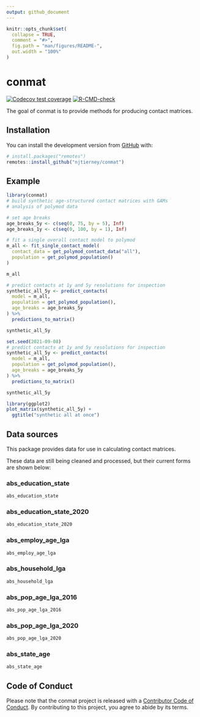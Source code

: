 ```yaml
---
output: github_document
---
```


<!-- README.md is generated from README.Rmd. Please edit that file -->

```r
knitr::opts_chunk$set(
  collapse = TRUE,
  comment = "#>",
  fig.path = "man/figures/README-",
  out.width = "100%"
)
```

# conmat

<!-- badges: start -->
[![Codecov test coverage](https://codecov.io/gh/njtierney/conmat/branch/master/graph/badge.svg)](https://codecov.io/gh/njtierney/conmat?branch=master)
[![R-CMD-check](https://github.com/njtierney/conmat/workflows/R-CMD-check/badge.svg)](https://github.com/njtierney/conmat/actions)
<!-- badges: end -->

The goal of conmat is to provide methods for producing contact matrices.

## Installation

You can install the development version from [GitHub](https://github.com/) with:

``` r
# install.packages("remotes")
remotes::install_github("njtierney/conmat")
```

## Example

```r
library(conmat)
# build synthetic age-structured contact matrices with GAMs
# analysis of polymod data

# set age breaks
age_breaks_5y <- c(seq(0, 75, by = 5), Inf)
age_breaks_1y <- c(seq(0, 100, by = 1), Inf)

# fit a single overall contact model to polymod
m_all <- fit_single_contact_model(
  contact_data = get_polymod_contact_data("all"),
  population = get_polymod_population()
)

m_all
```


```r
# predict contacts at 1y and 5y resolutions for inspection
synthetic_all_5y <- predict_contacts(
  model = m_all, 
  population = get_polymod_population(),
  age_breaks = age_breaks_5y
) %>%
  predictions_to_matrix()

synthetic_all_5y
```


```r
set.seed(2021-09-08)
# predict contacts at 1y and 5y resolutions for inspection
synthetic_all_5y <- predict_contacts(
  model = m_all, 
  population = get_polymod_population(),
  age_breaks = age_breaks_5y
) %>%
  predictions_to_matrix()

synthetic_all_5y

library(ggplot2)
plot_matrix(synthetic_all_5y) +
  ggtitle("synthetic all at once")
```

## Data sources

This package provides data for use in calculating contact matrices.

These data are still being cleaned and processed, but their current forms are shown below:

### abs_education_state

```r
abs_education_state
```

### abs_education_state_2020

```r
abs_education_state_2020
```


### abs_employ_age_lga

```r
abs_employ_age_lga
```


### abs_household_lga

```r
abs_household_lga
```


### abs_pop_age_lga_2016

```r
abs_pop_age_lga_2016
```


### abs_pop_age_lga_2020

```r
abs_pop_age_lga_2020
```


### abs_state_age

```r
abs_state_age
```

## Code of Conduct

Please note that the conmat project is released with a [Contributor Code of Conduct](https://contributor-covenant.org/version/2/0/CODE_OF_CONDUCT.html). By contributing to this project, you agree to abide by its terms.
